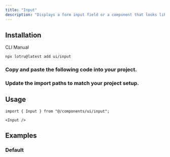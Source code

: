 ```yaml
---
title: "Input"
description: "Displays a form input field or a component that looks like an input field."
---
```


<ComponentPreview id="examples/input-01" />

## Installation

<Tabs defaultValue="cli">

<TabsList>
  <TabsTrigger value="cli">CLI</TabsTrigger>
  <TabsTrigger value="manual">Manual</TabsTrigger>
  <TabsIndicator />
</TabsList>

<TabsContent value="cli">

```bash
npx lotru@latest add ui/input
```

</TabsContent>

<TabsContent value="manual">

<Steps>

### Copy and paste the following code into your project.

<ComponentSource id="ui/input" />

### Update the import paths to match your project setup.

</Steps>

</TabsContent>

</Tabs>

## Usage

```tsx
import { Input } from "@/components/ui/input";
```

```tsx
<Input />
```

## Examples

### Default

<ComponentPreview id="examples/input-01" />
